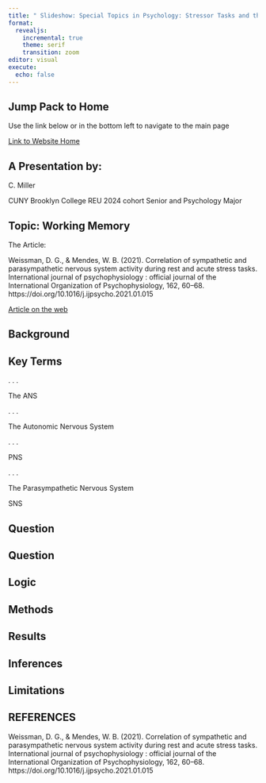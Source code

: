 ```yaml
---
title: " Slideshow: Special Topics in Psychology: Stressor Tasks and the Autonomic Nervous System  "
format:
  revealjs:
    incremental: true
    theme: serif
    transition: zoom
editor: visual
execute:
  echo: false
---
```


## Jump Pack to Home

Use the link below or in the bottom left to navigate to the main page

[Link to Website Home](https://miller-c-r.github.io/cm_nsf_reu_didactics/)

## A Presentation by:

C. Miller

CUNY Brooklyn College REU 2024 cohort Senior and Psychology Major

## Topic: Working Memory

The Article:

Weissman, D. G., & Mendes, W. B. (2021). Correlation of sympathetic and parasympathetic nervous system activity during rest and acute stress tasks. International journal of psychophysiology : official journal of the International Organization of Psychophysiology, 162, 60--68. https://doi.org/10.1016/j.ijpsycho.2021.01.015

[Article on the web](https://www.ncbi.nlm.nih.gov/pmc/articles/PMC7987796/)


## Background

## Key Terms

. . .

The ANS

. . .

The Autonomic Nervous System

. . .

PNS

. . .

The Parasympathetic Nervous System

SNS


## Question

## Question

## Logic

## Methods

## Results

## Inferences

## Limitations

## REFERENCES {.scrollable}

Weissman, D. G., & Mendes, W. B. (2021). Correlation of sympathetic and parasympathetic nervous system activity during rest and acute stress tasks. International journal of psychophysiology : official journal of the International Organization of Psychophysiology, 162, 60--68. https://doi.org/10.1016/j.ijpsycho.2021.01.015
